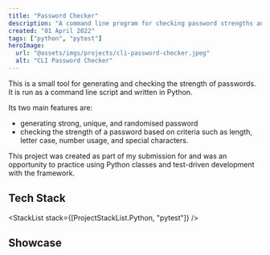 ```yaml
---
title: "Password Checker"
description: "A command line program for checking password strengths and generating strong passwords written in Python."
created: "01 April 2022"
tags: ["python", "pytest"]
heroImage:
  url: "@assets/imgs/projects/cli-password-checker.jpeg"
  alt: "CLI Password Checker"
---
```



This is a small tool for generating and checking the strength of passwords.
It is run as a command line script and written in Python.

Its two main features are:

- generating strong, unique, and randomised password
- checking the strength of a password based on criteria such as length, letter
  case, number usage, and special characters.

This project was created as part of my submission for <ExternalLink href="https://pll.harvard.edu/course/cs50s-introduction-programming-python" text="CS50s Programming with Python course" /> and
was an opportunity to practice using Python classes and test-driven
development with the <ExternalLink href="https://pytest.org/" text="pytest" /> framework.

## Tech Stack

<StackList stack={[ProjectStackList.Python, "pytest"]} />

## Showcase

<ProjectImage src={pwChecker} alt="CLI Password Checker" />
<ProjectImage src={pwGen} alt="CLI Password Generator" />
